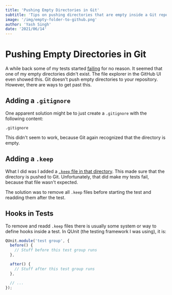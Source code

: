 ```yaml
---
title: 'Pushing Empty Directories in Git'
subtitle: 'Tips on pushing directories that are empty inside a Git repository'
image: '/img/empty-folder-to-github.png'
author: 'Yash Singh'
date: '2021/06/14'
---
```


# Pushing Empty Directories in Git

A while back some of my tests started [failing](https://github.com/Yash-Singh1/node-dedupredup/runs/2788648173)
for no reason. It seemed that one of my empty directories didn't exist.
The file explorer in the GitHub UI even showed this. Git
doesn't push empty directories to your repository. However, there are ways
to get past this.

## Adding a `.gitignore`

One apparent solution might be to just create a `.gitignore` with the following content:

```text
.gitignore
```

This didn't seem to work, because Git again recognized that the directory is empty.

## Adding a `.keep`

What I did was I added a [`.keep` file in that directory](https://github.com/Yash-Singh1/node-dedupredup/blob/main/test/output10/bthings/.keep).
This made sure that the directory is pushed to Git. Unfortunately, that did make
my tests fail, because that file wasn't expected.

The solution was to remove all `.keep` files before starting the test and readding
them after the test.

## Hooks in Tests

To remove and readd `.keep` files there is usually some system or way to define
hooks inside a test. In QUnit (the testing framework I was using), it is:

```js showLineNumbers
QUnit.module('test group', {
  before() {
    // Stuff before this test group runs
  },

  after() {
    // Stuff after this test group runs
  },

  // ...
});
```
